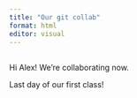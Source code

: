 ```yaml
---
title: "Our git collab"
format: html
editor: visual
---
```


## 

Hi Alex! We're collaborating now.

Last day of our first class!
